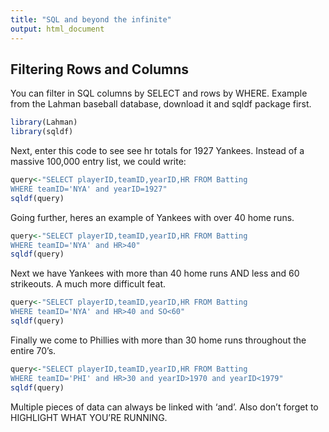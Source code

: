 ```yaml
---
title: "SQL and beyond the infinite"
output: html_document
---
```


## Filtering Rows and Columns

You can filter in SQL columns by SELECT and rows by WHERE. Example from the Lahman baseball database, download it and sqldf package first. 

```r
library(Lahman)
library(sqldf)
```

Next, enter this code to see see hr totals for 1927 Yankees. Instead of a massive 100,000 entry list, we could write: 

```r
query<-"SELECT playerID,teamID,yearID,HR FROM Batting
WHERE teamID='NYA' and yearID=1927"
sqldf(query)
```

Going further, heres an example of Yankees with over 40 home runs.

```r
query<-"SELECT playerID,teamID,yearID,HR FROM Batting
WHERE teamID='NYA' and HR>40"
sqldf(query)
```
Next we have Yankees with more than 40 home runs AND less and 60 strikeouts. A much more difficult feat. 
```R
query<-"SELECT playerID,teamID,yearID,HR FROM Batting
WHERE teamID='NYA' and HR>40 and SO<60"
sqldf(query)
```
Finally we come to Phillies with more than 30 home runs throughout the entire 70's. 
```R
query<-"SELECT playerID,teamID,yearID,HR FROM Batting
WHERE teamID='PHI' and HR>30 and yearID>1970 and yearID<1979"
sqldf(query)
```

Multiple pieces of data can always be linked with 'and'. Also don't forget to HIGHLIGHT WHAT YOU'RE RUNNING.
